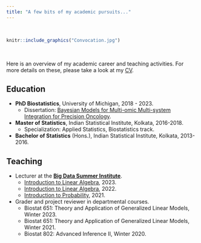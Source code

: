 ```yaml
---
title: "A few bits of my academic pursuits..."
---
```


<br>

```r
knitr::include_graphics("Convocation.jpg")
```

<br>

Here is an overview of my academic career and teaching activities. For more details on these, please take a look at my [CV](https://www.dropbox.com/scl/fi/j4rhihv2s89apy890ijvw/RupamB_CV.pdf?rlkey=rj1voh2p19nsjzxucl871319o&st=7tixqi3t&dl=0).

## Education

- **PhD Biostatistics**, University of Michigan, 2018 - 2023.
  - Dissertation: [Bayesian Models for Multi-omic Multi-system Integration for Precision Oncology](https://deepblue.lib.umich.edu/handle/2027.42/177797).
- **Master of Statistics**, Indian Statistical Institute, Kolkata, 2016-2018.
  - Specialization: Applied Statistics, Biostatistics track.
- **Bachelor of Statistics** (Hons.), Indian Statistical Institute, Kolkata, 2013-2016.

## Teaching

- Lecturer at the [**Big Data Summer Institute**](https://sph.umich.edu/bdsi/).
  - [Introduction to Linear Algebra](https://sph.hosted.panopto.com/Panopto/Pages/Viewer.aspx?id=4df8ac5c-a26f-4a6c-bca6-b026015bb1c5), 2023.
  - [Introduction to Linear Algebra](https://sph.hosted.panopto.com/Panopto/Pages/Viewer.aspx?id=1e37e945-7634-45a2-aba6-aebd01212e07), 2022.
  - [Introduction to Probability](https://sph.hosted.panopto.com/Panopto/Pages/Viewer.aspx?id=f29a5ab0-4ff9-451c-b29e-ad400048d11b), 2021.
- Grader and project reviewer in departmental courses.
  - Biostat 651: Theory and Application of Generalized Linear Models, Winter 2023.
  - Biostat 651: Theory and Application of Generalized Linear Models, Winter 2021.
  - Biostat 802: Advanced Inference II, Winter 2020.